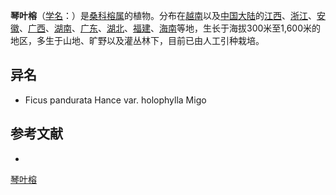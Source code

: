 {{NoteTA|G1=LS}}
{{Speciesbox
| name = 琴叶榕
| status = 
| status_system = 
| image =
| genus = Ficus
| species = pandurata
| authority = Hance
| subdivision_ranks =[[变种|变种]]
| subdivision =
* 琴叶榕 ''F. p.'' var. ''pandurata''
* [[全缘琴叶榕|全缘琴叶榕]] ''F. p.'' var. ''holophylla''
* [[条叶榕|条叶榕]] ''F. p.'' var. ''angustigolia''
}}

'''琴叶榕'''（[[学名|学名]]：{{lang|la|''Ficus pandurata''}}）是[[桑科|桑科]][[榕属|榕属]]的植物。分布在[[越南|越南]]以及[[中国大陆|中国大陆]]的[[江西|江西]]、[[浙江|浙江]]、[[安徽|安徽]]、[[广西|广西]]、[[湖南|湖南]]、[[广东|广东]]、[[湖北|湖北]]、[[福建|福建]]、[[海南|海南]]等地，生长于海拔300米至1,600米的地区，多生于山地、旷野以及灌丛林下，目前已由人工引种栽培。

== 异名 ==
* Ficus pandurata Hance var. holophylla Migo

== 参考文献 ==
<div class="references-small">
* {{cite web| url =http://www.bioinfo.cn/db05/KmzwSpecies.php?action=view&id=13638| title =琴叶榕（原变种）| work =《中国高等植物数据库全库》| publisher =中国科学院微生物研究所| author =昆明植物研究所| accessdate =2009-02-24| deadurl =yes| archiveurl =https://web.archive.org/web/20160305033152/http://www.bioinfo.cn/db05/KmzwSpecies.php?action=view&id=13638| archivedate =2016-03-05}}
</div>
{{Taxonbar|from=Q15227820}}

[[Category:榕属|琴叶榕]]


{{植物小作品}}